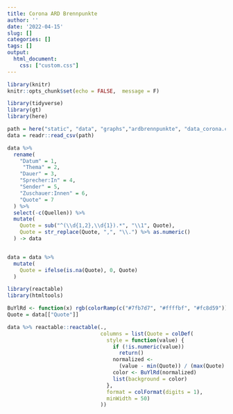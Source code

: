 ```yaml
---
title: Corona ARD Brennpunkte
author: ''
date: '2022-04-15'
slug: []
categories: []
tags: []
output:
  html_document:
    css: ["custom.css"]
---
```

```r
library(knitr)
knitr::opts_chunk$set(echo = FALSE,  message = F)
```

```r
library(tidyverse)
library(gt)
library(here)
```

```r
path = here("static", "data", "graphs","ardbrennpunkte", "data_corona.csv")
data = readr::read_csv(path)
```

```r
data %>% 
  rename(
    "Datum" = 1,
     "Thema" = 2,
    "Dauer" = 3,
    "Sprecher:In" = 4,
    "Sender" = 5,
    "Zuschauer:Innen" = 6,
    "Quote" = 7
  ) %>% 
  select(-c(Quellen)) %>% 
  mutate(
    Quote = sub("^(\\d{1,2},\\d{1}).*", "\\1", Quote),
    Quote = str_replace(Quote, ",", "\\.") %>% as.numeric()
  ) -> data


data = data %>% 
  mutate(
    Quote = ifelse(is.na(Quote), 0, Quote)
  )

```

<style>
.reactable{
  font-family: mono;
  font-size: 13px;
}
</style>

```r
library(reactable)
library(htmltools)

BuYlRd <- function(x) rgb(colorRamp(c("#7fb7d7", "#ffffbf", "#fc8d59"))(x), maxColorValue = 255)
Quote = data[["Quote"]]

data %>% reactable::reactable(.,
                              columns = list(Quote = colDef(
                                style = function(value) {
                                  if (!is.numeric(value))
                                    return()
                                  normalized <-
                                    (value - min(Quote)) / (max(Quote) - min(Quote))
                                  color <- BuYlRd(normalized)
                                  list(background = color)
                                },
                                format = colFormat(digits = 1),
                                minWidth = 50)
                              ))
```

